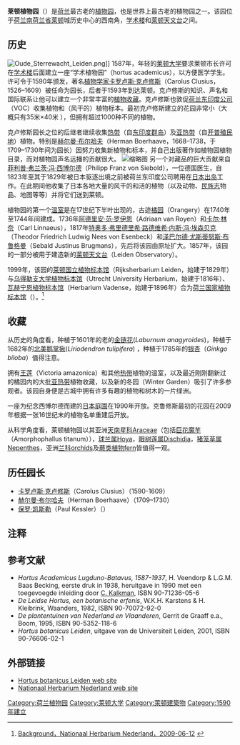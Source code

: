 {{noteTA
|1=zh-hans:莱顿; zh-hant:萊登;
|2=zh-hans:弗兰茨; zh-hant:法蘭茲;
|3=zh-hans:西博尔德; zh-hant:西博德;
}}

{{Infobox park
| name = 莱顿植物园<br />{{lang|nl|Hortus Botanicus Leiden}}
| image = Hortus Botanicus Leiden - De Wintertuin.JPG
| image_caption = 植物园的入口建筑
| type = [[植物园|植物园]]
| location = {{NED}}[[莱顿|莱顿]]
| locmapin = Netherlands
| map_caption = 莱顿植物园在荷兰的位置
| coordinates = {{coord|52|9|22|N|4|29|3|E|type:landmark|display=inline,title}}
| opened = 1590年
| website = [https://www.hortusleiden.nl/ www.hortusleiden.nl]
}}

'''莱顿植物园'''（{{lang-nl|Hortus Botanicus Leiden}}）是[[荷兰|荷兰]]最古老的[[植物园|植物园]]，也是世界上最古老的植物园之一。该园位于[[荷兰|荷兰]][[南荷兰省|南荷兰省]][[莱顿|莱顿]]城历史中心的西南角，[[学术楼_(莱顿)|学术楼]]和[[莱顿天文台|莱顿天文台]]之间。

==历史==
[[Image:Oude_Sterrewacht_Leiden.png|thumb]]]]
1587年，年轻的[[莱顿大学|莱顿大学]]要求莱顿市长许可在[[学术楼_(莱顿)|学术楼]]后面建立一座“学术植物园”（hortus academicus），以方便医学学生。许可令于1590年颁发，著名[[植物学家|植物学家]][[卡罗卢斯·克卢修斯|卡罗卢斯·克卢修斯]]（Carolus Clusius，1526–1609）被任命为园长，后者于1593年到达莱顿。克卢修斯的知识、声名和国际联系让他可以建立一个非常丰富的[[植物|植物]][[收藏_(博物馆)|收藏]]。克卢修斯也敦促[[荷兰东印度公司|荷兰东印度公司]]（VOC）收集植物和（风干的）植物标本。最初克卢修斯建立的花园非常小（大概只有35米×40米 ），但拥有超过1000种不同的植物。

克卢修斯园长之位的后继者继续收集[[热带|热带]]（自[[东印度群岛|东印度群岛]]）及[[亚热带|亚热带]]（自[[开普殖民地|开普殖民地]]）植物。特别是[[赫尔曼·布尔哈夫|赫尔曼·布尔哈夫]]（Herman Boerhaave，1668–1738，于1709–1730年间为园长）因努力收集新植物和标本，并自己出版著作如植物园植物目录，而对植物园声名远播的贡献很大。
[[File:ErfgoedLeiden_LEI001014795_Kas_met_Victoria_Regia_in_de_Hortus_Botanicus.jpeg|缩略图]]
另一个对藏品的巨大贡献来自[[菲利普·弗兰茨·冯·西博尔德|菲利普·弗兰茨·冯·西博尔德]]（Philipp Franz von Siebold），一位德国医生，自1823年至其于1829年被日本驱逐出境之前被荷兰东印度公司聘用在[[日本|日本]][[出岛|出岛]]工作。在此期间他收集了日本各地大量的风干的和活的植物（以及动物、[[民族志|民族志]]物品、地图等等）并将它们送到莱顿。

植物园的第一个[[温室|温室]]是在17世纪下半叶出现的，古迹[[橘园|橘园]]（Orangery）在1740年至1744年间建成。1736年[[阿德里安·范·罗伊恩|阿德里安·范·罗伊恩]]（Adriaan van Royen）和[[卡尔·林奈|卡尔·林奈]]（Carl Linnaeus），1817年[[特奥多·弗里德里希·路德维希·内斯·冯·埃森贝克|特奥多·弗里德里希·路德维希·内斯·冯·埃森贝克]]（Theodor Friedrich Ludwig Nees von Esenbeck）和[[泽巴尔德·尤斯蒂努斯·布鲁格曼|泽巴尔德·尤斯蒂努斯·布鲁格曼]]（Sebald Justinus Brugmans），先后将该园由原址扩大。1857年，该园的一部分被用于建造新的[[莱顿天文台|莱顿天文台]]（Leiden Observatory）。

1999年，该园的[[莱顿国立植物标本馆|莱顿国立植物标本馆]]（Rijksherbarium Leiden，始建于1829年）与[[乌得勒支大学植物标本馆|乌得勒支大学植物标本馆]]（Utrecht University Herbarium，始建于1816年）、[[瓦赫宁恩植物标本馆|瓦赫宁恩植物标本馆]]（Herbarium Vadense，始建于1896年）合为[[荷兰国家植物标本馆|荷兰国家植物标本馆]]（{{lang|nl|Nationaal Herbarium Nederland}}）。<ref>[http://www.nhn.leidenuniv.nl/index.php/nhn/institute/background Background，Nationaal Herbarium Nederland，2009-06-12] {{webarchive|url=https://web.archive.org/web/20110726075838/http://www.nhn.leidenuniv.nl/index.php/nhn/institute/background |date=2011-07-26 }}</ref>

==收藏==
从历史的角度看，种植于1601年的老的[[金链花|金链花]](''Laburnum anagyroides'')，种植于1682年的[[北美鹅掌揪|北美鹅掌揪]](''Liriodendron tulipifera'') ，种植于1785年的[[银杏|银杏]]（''Ginkgo biloba''）值得注意。

拥有[[王莲|王莲]]（Victoria amazonica）和其他[[热带|热带]]植物的温室，以及最近刚刚翻新过的橘园内的大批[[亚热带|亚热带]]植物收藏，以及新的冬园（Winter Garden）吸引了许多参观者。该园自身便是古城中拥有许多有趣的植物和树木的一片绿洲。

一座为纪念西博尔德而建的[[日本庭園|日本庭園]]在1990年开放。克鲁修斯最初的花园在2009年根据一张16世纪末的植物名单重建后开放。

从科学角度看，莱顿植物园以其亚洲[[天南星科|天南星科]]Araceae（包括[[巨花魔芋|巨花魔芋]]（Amorphophallus titanum）），[[球兰属|球兰属]]Hoya，[[眼树莲属|眼树莲属]]Dischidia，[[猪笼草属|猪笼草属]]Nepenthes，亚洲[[兰科|兰科]]orchids及[[蕨类植物|蕨类植物]]fern皆值得一观。

==历任园长==
*[[卡罗卢斯·克卢修斯|卡罗卢斯·克卢修斯]]（Carolus Clusius）（1590-1609）
*[[赫尔曼·布尔哈夫|赫尔曼·布尔哈夫]]（Herman Boerhaave）（1709–1730）
*[[保罗·凯斯勒|保罗·凯斯勒]]（Paul Kessler）（）

==注释==
{{reflist}}

== 参考文献 ==
* ''Hortus Academicus Lugduno-Batavus, 1587-1937'', H. Veendorp & L.G.M. Baas Becking, eerste druk in 1938, heruitgave in 1990 met een toegevoegde inleiding door [[Kees_Kalkman|C. Kalkman]], ISBN 90-71236-05-6
* ''De Leidse Hortus, een botanische erfenis'', W.K.H. Karstens & H. Kleibrink, Waanders, 1982, ISBN 90-70072-92-0
* ''De plantentuinen van Nederland en Vlaanderen'', Gerrit de Graaff e.a., Boom, 1995, ISBN 90-5352-118-6
* ''Hortus botanicus Leiden'', uitgave van de Universiteit Leiden, 2001, ISBN 90-76606-02-1

== 外部链接 ==
* [http://www.hortus.leidenuniv.nl/english/ Hortus botanicus Leiden web site] {{Wayback|url=http://www.hortus.leidenuniv.nl/english/ |date=20080609233523 }}
* [http://www.nationaalherbarium.nl/ Nationaal Herbarium Nederland web site] {{Wayback|url=http://www.nationaalherbarium.nl/ |date=20110307055618 }}

{{莱顿博物馆}}
{{Authority control}}
[[Category:荷兰植物园|Category:荷兰植物园]]
[[Category:莱顿大学|Category:莱顿大学]]
[[Category:萊頓建築物|Category:萊頓建築物]]
[[Category:1590年建立|Category:1590年建立]]